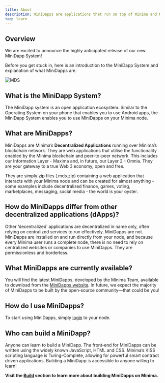 ```yaml
--- 
title: About 
description: MiniDapps are applications that run on top of Minima and Maxima.
tag: learn
---
```



## Overview

We are excited to announce the highly anticipated release of our new MiniDapp System! 

Before you get stuck in, here is an introduction to the MiniDapp System and explanation of what MiniDapps are.

![MDS](/img/runanode/mds_hub.png)

## What is the MiniDapp System?
The MiniDapp system is an open application ecosystem.
Similar to the Operating System on your phone that enables you to use Android apps, the MiniDapp System enables you to use MiniDapps on your Minima node.

## What are MiniDapps?
MiniDapps are Minima’s **Decentralized Applications** running over Minima’s blockchain network. They are web applications that utilise the functionality enabled by the Minima blockchain and peer-to-peer network. This includes our Information Layer - Maxima and, in future, our Layer 2 - Omnia.
They are your gateway to a true Web 3 economy, open and free.

They are simply zip files (.mds.zip) containing a web application that interacts with your Minima node and can be created for almost anything - some examples include decentralized finance, games, voting, marketplaces, messaging, social media - the world is your oyster.      


## How do MiniDapps differ from other decentralized applications (dApps)?
Other ‘decentralized’ applications are decentralized in name only, often relying on centralized services to run effectively. MiniDapps are not. MiniDapps are installed on and run directly from your node, and because every Minima user runs a complete node, there is no need to rely on centralized websites or companies to use MiniDapps. They are permissionless and borderless.


## What MiniDapps are currently available?
You will find the latest MiniDapps, developed by the Minima Team, available to download from the [MiniDapps website](https://minidapps.minima.global/).
In future, we expect the majority of MiniDapps to be built by the open-source community—that could be you!

## How do I use MiniDapps?
To start using MiniDapps, simply [login](/docs/userguides/login) to your node.

## Who can build a MiniDapp?
Anyone can learn to build a MiniDapp. 
The front-end for MiniDapps can be written using the widely known JavaScript, HTML and CSS. Minima’s KISS scripting language is Turing-Complete, allowing for powerful smart contract driven applications. Building a MiniDapp is accessible to anyone willing to learn! 

**Visit the [Build](/docs/buildonminima/buildintro) section to learn more about building MiniDapps on Minima.**